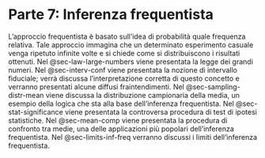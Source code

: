 # Parte 7: Inferenza frequentista {#sec-frequentist-inference}

L'approccio frequentista è basato sull'idea di probabilità quale frequenza relativa. Tale approccio immagina che un determinato esperimento casuale venga ripetuto infinite volte e si chiede come si distribuiscono i risultati ottenuti. Nel @sec-law-large-numbers viene presentata la legge dei grandi numeri. Nel @sec-interv-conf viene presentata la nozione di intervallo fiduciale; verrà discussa l'interpretazione corretta di questo concetto e verranno presentati alcune diffusi fraintendimenti. Nel @sec-sampling-distr-mean viene discussa la distribuzione campionaria della media, un esempio della logica che sta alla base dell'inferenza frequentista. Nel @sec-stat-significance viene presentata la controversa procedura di test di ipotesi statistiche. Nel @sec-mean-comp viene presentata la procedura di confronto tra medie, una delle applicazioni più popolari dell'inferenza frequentista. Nel @sec-limits-inf-freq verranno discussi i limiti dell'inferenza frequentista.
